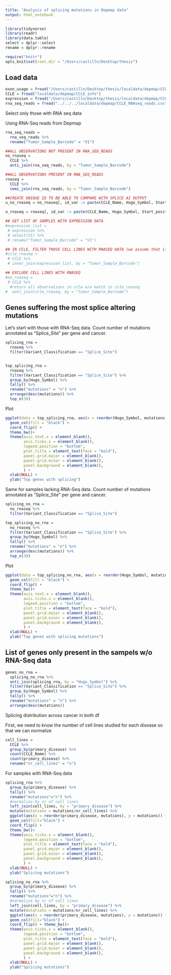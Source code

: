 ```yaml
---
title: "Analysis of splicing mutations in Depmap data"
output: html_notebook
---
```


```r
library(tidyverse)
library(readr)
library(data.table)
select = dplyr::select
rename = dplyr::rename
```

```r
require("knitr")
opts_knit$set(root.dir = "/Users/castilln/Desktop/thesis")
```


## Load data 
```r
exon_usage = fread("/Users/castilln/Desktop/thesis/localdata/depmap/CCLE_RNAseq_ExonUsageRatio_20180929.gct", sep = "\t")
CCLE = fread("localdata/depmap/CCLE_info")
expression = fread("/Users/castilln/Desktop/thesis/localdata/depmap/CCLE_expression.csv")
rna_seq_reads = fread("../../../localdata/depmap/CCLE_RNAseq_reads.csv")
```

Select only those with RNA seq data

Using RNA-Seq reads from Depmap
```r
rna_seq_reads = 
  rna_seq_reads %>% 
  rename("Tumor_Sample_Barcode" = "V1")

##ALL OBSERVATIONS NOT PRESENT IN RNA_SEQ_READS
no_rnaseq = 
  CCLE %>% 
  anti_join(rna_seq_reads, by = "Tumor_Sample_Barcode")

##ALL OBSERVATIONS PRESENT IN RNA_SEQ_READS
rnaseq = 
  CCLE %>% 
  semi_join(rna_seq_reads, by = "Tumor_Sample_Barcode")

##CREATE UNIQUE ID TO BE ABLE TO COMPARE WITH SPLICE AI OUTPUT
u_no_rnaseq = no_rnaseq[, id_var := paste(CCLE_Name, Hugo_Symbol, Start_position, Reference_Allele, Tumor_Seq_Allele1, sep = "_"), by = .(CCLE_Name, Hugo_Symbol, Start_position, Reference_Allele, Tumor_Seq_Allele1)]

u_rnaseq = rnaseq[, id_var := paste(CCLE_Name, Hugo_Symbol, Start_position, Reference_Allele, Tumor_Seq_Allele1, sep = "_"), by = .(CCLE_Name, Hugo_Symbol, Start_position, Reference_Allele, Tumor_Seq_Allele1)]
```


```r
## GET LIST OF SAMPLES WITH EXPRESSION DATA
#expression_list = 
 # expression %>% 
 # select(V1) %>% 
 # rename("Tumor_Sample_Barcode" = "V1")

## IN CCLE, FILTER THOSE CELL LINES WITH RNASEQ DATA (we assume that if it had expression data, it had RNA seq)
#ccle_rnaseq = 
 # CCLE %>% 
 # inner_join(expression_list, by = "Tumor_Sample_Barcode")

## EXCLUDE CELL LINES WITH RNASEQ
#no_rnaseq = 
 # CCLE %>% 
  #return all observations in ccle w/o match in ccle_rnaseq
#  anti_join(ccle_rnaseq, by = "Tumor_Sample_Barcode")
```

## Genes suffering the most splice altering mutations
Let's start with those with RNA-Seq data.
Count number of mutations annotated as "Splice_Site" per gene and cancer.
```r
splicing_rna = 
  rnaseq %>% 
  filter(Variant_Classification == "Splice_Site") 


top_splicing_rna = 
  rnaseq %>% 
  filter(Variant_Classification == "Splice_Site") %>% 
  group_by(Hugo_Symbol) %>% 
  tally() %>% 
  rename("mutations" = "n") %>% 
  arrange(desc(mutations)) %>% 
  top_n(30)
```
Plot
```r
ggplot(data = top_splicing_rna, aes(x = reorder(Hugo_Symbol, mutations), y = mutations)) +
  geom_col(fill = "black") +
  coord_flip() +
  theme_bw()+ 
  theme(axis.text.x = element_blank(), 
        axis.ticks.x = element_blank(),
        legend.position = "bottom",
        plot.title = element_text(face = "bold"),
        panel.grid.major = element_blank(),
        panel.grid.minor = element_blank(),
        panel.background = element_blank(), 
        ) +
  xlab(NULL) +
  ylab("Top genes with splicing")
```

Same for samples lacking RNA-Seq data.
Count number of mutations annotated as "Splice_Site" per gene and cancer.
```r
splicing_no_rna = 
  no_rnaseq %>% 
  filter(Variant_Classification == "Splice_Site") 

top_splicing_no_rna = 
  no_rnaseq %>% 
  filter(Variant_Classification == "Splice_Site") %>% 
  group_by(Hugo_Symbol) %>% 
  tally() %>% 
  rename("mutations" = "n") %>% 
  arrange(desc(mutations)) %>% 
  top_n(30)
```
Plot
```r
ggplot(data = top_splicing_no_rna, aes(x = reorder(Hugo_Symbol, mutations), y = mutations)) +
  geom_col(fill = "black") +
  coord_flip() +
  theme_bw()+ 
  theme(axis.text.x = element_blank(), 
        axis.ticks.x = element_blank(),
        legend.position = "bottom",
        plot.title = element_text(face = "bold"),
        panel.grid.major = element_blank(),
        panel.grid.minor = element_blank(),
        panel.background = element_blank(), 
        ) +
  xlab(NULL) +
  ylab("Top genes with splicing mutations")
```

## List of genes only present in the sampels w/o RNA-Seq data 

```r
genes_no_rna = 
  splicing_no_rna %>% 
  anti_join(splicing_rna, by = "Hugo_Symbol") %>% 
  filter(Variant_Classification == "Splice_Site") %>% 
  group_by(Hugo_Symbol) %>% 
  tally() %>% 
  rename("mutations" = "n") %>% 
  arrange(desc(mutations)) 

```


Splicing distribution across cancer in both df

First, we need to know the number of cell lines studied for each disease so that we can normalize 
```r
cell_lines = 
  CCLE %>% 
  group_by(primary_disease) %>% 
  count(CCLE_Name) %>% 
  count(primary_disease) %>% 
  rename("nr_cell_lines" = "n")
```

For samples with RNA-Seq data
```r
splicing_rna %>%
  group_by(primary_disease) %>% 
  tally() %>% 
  rename("mutations"="n") %>% 
  #normalize by nr of cell lines
  left_join(cell_lines, by = "primary_disease") %>% 
  mutate(mutations = mutations/nr_cell_lines) %>% 
  ggplot(aes(x = reorder(primary_disease, mutations), y = mutations)) + 
  geom_col(fill="black") +
  coord_flip() + 
  theme_bw()+ 
  theme(axis.ticks.x = element_blank(),
        legend.position = "bottom",
        plot.title = element_text(face = "bold"),
        panel.grid.major = element_blank(),
        panel.grid.minor = element_blank(),
        panel.background = element_blank(), 
        ) +
  xlab(NULL) +
  ylab("Splicing mutations")

```


```r
splicing_no_rna %>%
  group_by(primary_disease) %>% 
  tally() %>% 
  rename("mutations"="n") %>% 
  #normalize by nr of cell lines
  left_join(cell_lines, by = "primary_disease") %>% 
  mutate(mutations = mutations/nr_cell_lines) %>% 
  ggplot(aes(x = reorder(primary_disease, mutations), y = mutations)) + 
  geom_col(fill="black") +
  coord_flip() + theme_bw()+ 
  theme(axis.ticks.x = element_blank(),
        legend.position = "bottom",
        plot.title = element_text(face = "bold"),
        panel.grid.major = element_blank(),
        panel.grid.minor = element_blank(),
        panel.background = element_blank(), 
        ) +
  xlab(NULL) +
  ylab("Splicing mutations")
```


